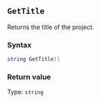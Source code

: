 ::: {.minipage data-latex="{\textwidth}"}
## `GetTitle`

Returns the title of the project.

### Syntax {-}

``` .lua
string GetTitle()
```

### Return value {-}

Type: `string`
:::
